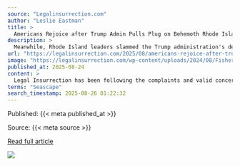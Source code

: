 ```yaml
---
source: "Legalinsurrection.com"
author: "Leslie Eastman"
title: >
  Americans Rejoice after Trump Admin Pulls Plug on Behemoth Rhode Island Offshore Wind Project
description: >
  Meanwhile, Rhode Island leaders slammed the Trump administration's decision to halt Revolution Wind. The post Americans Rejoice after Trump Admin Pulls Plug on Behemoth Rhode Island Offshore Wind Project first appeared on Le·gal In·sur·rec·tion.
url: "https://legalinsurrection.com/2025/08/americans-rejoice-after-trump-admin-pulls-plug-on-behemoth-rhode-island-offshore-wind-project/"
image: "https://legalinsurrection.com/wp-content/uploads/2024/08/Fisherman-Protest-Wind-Turbines-e1725130350240.png"
published_at: 2025-08-24
content: >
  Legal Insurrection has been following the complaints and valid concerns raised by local residents, area fishermen, and environmentalists about the giant offshore wind projects that have emerged in re… [+5227 chars]
terms: "Seascape"
search_timestamp: 2025-08-26 01:22:32
---
```



Published: {{< meta published_at >}}


Source: {{< meta source >}}


[Read full article]({{< meta url >}}){target='_blank'}



![](`r rmarkdown::metadata$image[1]`)
